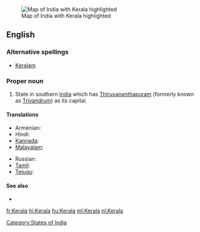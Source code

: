 [[Image:IndiaKerala.png|thumb|Map of India with Kerala highlighted]]
==English==

===Alternative spellings===
* [[Keralam]]

===Proper noun===
{{en-proper noun}}

# State in southern [[India]] which has [[Thiruvananthapuram]] (formerly known as [[Trivandrum]]) as its capital.

====Translations====
{{trans-top|state in southern India}}
* Armenian: {{t|hy|Կերալա|tr=Kerala|sc=Armn}}
* Hindi: {{t+|hi|केरल|tr=Kērala|sc=Deva}}
* [[Kannada]]: {{t|kn|ಕೇರಳ|sc=Knda|xs=Kannada}}
* [[Malayalam]]: {{t+|ml|കേരളം|tr=Kēraḷam|sc=Mlym}}
{{trans-mid}}
* Russian: {{t|ru|Керала|f|tr=Kerála|sc=Cyrl}}
* [[Tamil]]: {{t|ta|கேரளா|xs=Tamil}}
* [[Telugu]]: {{t|te|కేరళ}}
{{trans-bottom}}

====See also====
* {{pedialite|Kerala}}

[[Category:States of India]]

[[fr:Kerala]]
[[hi:Kerala]]
[[hu:Kerala]]
[[ml:Kerala]]
[[nl:Kerala]]